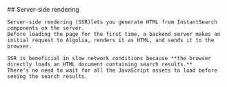 <Accordion title="React InstantSearch SSR" icon="react">
    ## Server-side rendering

    Server-side rendering (SSR)lets you generate HTML from InstantSearch components on the server.
    Before loading the page for the first time, a backend server makes an initial request to Algolia, renders it as HTML, and sends it to the browser.

    SSR is beneficial in slow network conditions because **the browser directly loads an HTML document containing search results.**
    There's no need to wait for all the JavaScript assets to load before seeing the search results.
</Accordion>
